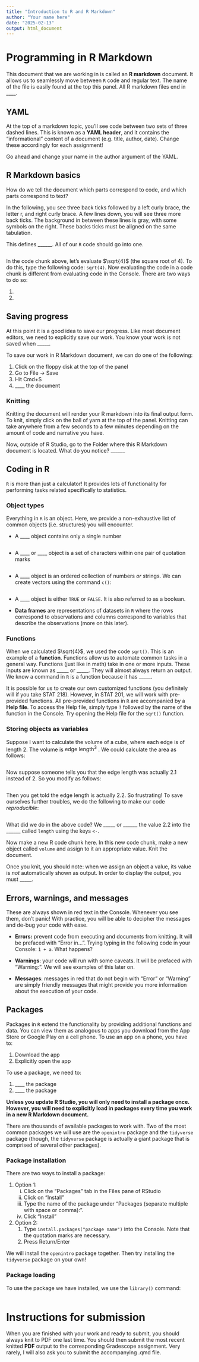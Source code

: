 ```yaml
---
title: "Introduction to R and R Markdown"
author: "Your name here"
date: "2025-02-13"
output: html_document
---
```


# Programming in R Markdown

This document that we are working in is called an **R markdown** document. It allows us to seamlessly move between `R` code and regular text. The name of the file is easily found at the top this panel. All R markdown files end in \_\_\_\_.

## YAML

At the top of a markdown topic, you'll see code between two sets of three dashed lines. This is known as a **YAML header**, and it contains the "informational" content of a document (e.g. title, author, date). Change these accordingly for each assignment!

Go ahead and change your name in the author argument of the YAML.

## R Markdown basics

How do we tell the document which parts correspond to code, and which parts correspond to text?

In the following, you see three back ticks followed by a left curly brace, the letter r, and right curly brace. A few lines down, you will see three more back ticks. The background in between these lines is gray, with some symbols on the right. These backs ticks must be aligned on the same tabulation.

This defines \_\_\_\_\_\_. All of our `R` code should go into one.

```r

```

In the code chunk above, let's evaluate $\sqrt{4}$ (the square root of 4). To do this, type the following code: `sqrt(4)`. Now evaluating the code in a code chunk is different from evaluating code in the Console. There are two ways to do so:

1.  

2.  

## Saving progress

At this point it is a good idea to save our progress. Like most document editors, we need to explicitly save our work. You know your work is not saved when \_\_\_\_\_.

To save our work in R Markdown document, we can do one of the following:

1.  Click on the floppy disk at the top of the panel
2.  Go to File -\> Save
3.  Hit Cmd+S
4.  \_\_\_\_ the document

### Knitting

Knitting the document will render your R markdown into its final output form. To knit, simply click on the ball of yarn at the top of the panel. Knitting can take anywhere from a few seconds to a few minutes depending on the amount of code and narrative you have.

Now, outside of R Studio, go to the Folder where this R Markdown document is located. What do you notice? \_\_\_\_\_\_

## Coding in R

`R` is more than just a calculator! It provides lots of functionality for performing tasks related specifically to statistics.

### Object types

Everything in `R` is an object. Here, we provide a non-exhaustive list of common objects (i.e. structures) you will encounter.

-   A \_\_\_\_ object contains only a single number

```r

```

-   A \_\_\_\_ or \_\_\_\_ object is a set of characters within one pair of quotation marks

```r

```

-   A \_\_\_\_ object is an ordered collection of numbers *or* strings. We can create vectors using the command `c()`:

```r

```

-   A \_\_\_\_ object is either `TRUE` or `FALSE`. It is also referred to as a boolean.

-   **Data frames** are representations of datasets in `R` where the rows correspond to observations and columns correspond to variables that describe the observations (more on this later).

### Functions

When we calculated $\sqrt{4}$, we used the code `sqrt()`. This is an example of a **function**. Functions allow us to automate common tasks in a general way. Functions (just like in math) take in one or more inputs. These inputs are known as \_\_\_\_\_ or \_\_\_\_\_. They will almost always return an output. We know a command in `R` is a function because it has \_\_\_\_\_.

It is possible for us to create our own customized functions (you definitely will if you take STAT 218). However, in STAT 201, we will work with pre-provided functions. All pre-provided functions in `R` are accompanied by a **Help file**. To access the Help file, simply type `?` followed by the name of the function in the Console. Try opening the Help file for the `sqrt()` function.

### Storing objects as variables

Suppose I want to calculate the volume of a cube, where each edge is of length 2. The volume is $\text{edge length}^3$ . We could calculate the area as follows:

```r

```

Now suppose someone tells you that the edge length was actually 2.1 instead of 2. So you modify as follows:

```r

```

Then you get told the edge length is actually 2.2. So frustrating! To save ourselves further troubles, we do the following to make our code *reproducible*:

```r

```

What did we do in the above code? We \_\_\_\_\_ or \_\_\_\_\_\_ the value 2.2 into the \_\_\_\_\_\_ called `length` using the keys `<-`.

Now make a new R code chunk here. In this new code chunk, make a new object called `volume` and assign to it an appropriate value. Knit the document.

Once you knit, you should note: when we assign an object a value, its value is *not* automatically shown as output. In order to display the output, you must \_\_\_\_\_.

## Errors, warnings, and messages

These are always shown in red text in the Console. Whenever you see them, don't panic! With practice, you will be able to decipher the messages and de-bug your code with ease.

-   **Errors:** prevent code from executing and documents from knitting. It will be prefaced with "Error in...". Trying typing in the following code in your Console: `1 + a`. What happens?

-   **Warnings**: your code will run with some caveats. It will be prefaced with "Warning: ". We will see examples of this later on.

-   **Messages**: messages in red that do not begin with "Error" or "Warning" are simply friendly messages that might provide you more information about the execution of your code.

## Packages

Packages in `R` extend the functionality by providing additional functions and data. You can view them as analogous to apps you download from the App Store or Google Play on a cell phone. To use an app on a phone, you have to:

1.  Download the app
2.  Explicitly open the app

To use a package, we need to:

1.  \_\_\_\_ the package
2.  \_\_\_\_ the package

**Unless you update R Studio, you will only need to install a package once. However, you will need to explicitly load in packages every time you work in a new R Markdown document.**

There are thousands of available packages to work with. Two of the most common packages we will use are the `openintro` package and the `tidyverse` package (though, the `tidyverse` package is actually a giant package that is comprised of several other packages).

### Package installation

There are two ways to install a package:

1.  Option 1:
    i.  Click on the "Packages" tab in the Files pane of RStudio
    ii. Click on "Install"
    iii. Type the name of the package under “Packages (separate multiple with space or comma):”.
    iv. Click "Install"
2.  Option 2:
    1.  Type `install.packages("package name")` into the Console. Note that the quotation marks are necessary.
    2.  Press Return/Enter

We will install the `openintro` package together. Then try installing the `tidyverse` package on your own!

### Package loading

To use the package we have installed, we use the `library()` command:

```r

```

# Instructions for submission

When you are finished with your work and ready to submit, you should always knit to PDF one last time. You should then submit the most recent knitted **PDF** output to the corresponding Gradescope assignment. Very rarely, I will also ask you to submit the accompanying .qmd file.
